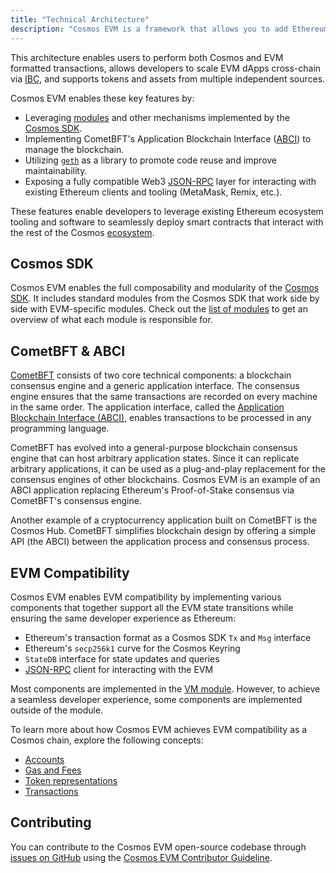 ```yaml
---
title: "Technical Architecture"
description: "Cosmos EVM is a framework that allows you to add Ethereum Virtual Machine (EVM) compatibility to any Cosmos SDK-based chain. Built on the CometBFT consensus engine, it provides fast finality, high transaction throughput, and short block times (~2 seconds)."
---
```


This architecture enables users to perform both Cosmos and EVM formatted transactions, allows developers to scale EVM dApps cross-chain via [IBC](https://cosmos.network/ibc), and supports tokens and assets from multiple independent sources.

Cosmos EVM enables these key features by:

* Leveraging [modules](https://docs.cosmos.network/v0.47/build/building-modules/intro) and other mechanisms implemented by the [Cosmos SDK](https://docs.cosmos.network/).
* Implementing CometBFT's Application Blockchain Interface ([ABCI](https://docs.cometbft.com/v1.0/spec/abci/)) to manage the blockchain.
* Utilizing [`geth`](https://github.com/ethereum/go-ethereum) as a library to promote code reuse and improve maintainability.
* Exposing a fully compatible Web3 [JSON-RPC](/evm/next/api-reference/ethereum-json-rpc/methods) layer for interacting with existing Ethereum clients and tooling (MetaMask, Remix, etc.).

These features enable developers to leverage existing Ethereum ecosystem tooling and software to seamlessly deploy smart contracts that interact with the rest of the Cosmos [ecosystem](https://cosmos.network/ecosystem).

## Cosmos SDK[​](#cosmos-sdk "Direct link to Cosmos SDK")

Cosmos EVM enables the full composability and modularity of the [Cosmos SDK](https://docs.cosmos.network/). It includes standard modules from the Cosmos SDK that work side by side with EVM-specific modules. Check out the [list of modules](/evm/next/documentation/cosmos-sdk/modules) to get an overview of what each module is responsible for.

## CometBFT & ABCI[​](#cometbft--abci "Direct link to CometBFT & ABCI")

[CometBFT](https://github.com/cometbft/cometbft) consists of two core technical components: a blockchain consensus engine and a generic application interface. The consensus engine ensures that the same transactions are recorded on every machine in the same order. The application interface, called the [Application Blockchain Interface (ABCI)](https://docs.cometbft.com/v1.0/spec/abci/), enables transactions to be processed in any programming language.

CometBFT has evolved into a general-purpose blockchain consensus engine that can host arbitrary application states. Since it can replicate arbitrary applications, it can be used as a plug-and-play replacement for the consensus engines of other blockchains. Cosmos EVM is an example of an ABCI application replacing Ethereum's Proof-of-Stake consensus via CometBFT's consensus engine.

Another example of a cryptocurrency application built on CometBFT is the Cosmos Hub. CometBFT simplifies blockchain design by offering a simple API (the ABCI) between the application process and consensus process.

## EVM Compatibility[​](#evm-compatibility "Direct link to EVM Compatibility")

Cosmos EVM enables EVM compatibility by implementing various components that together support all the EVM state transitions while ensuring the same developer experience as Ethereum:

* Ethereum's transaction format as a Cosmos SDK `Tx` and `Msg` interface
* Ethereum's `secp256k1` curve for the Cosmos Keyring
* `StateDB` interface for state updates and queries
* [JSON-RPC](/evm/next/api-reference/ethereum-json-rpc) client for interacting with the EVM

Most components are implemented in the [VM module](docs/evm/next/documentation/cosmos-sdk/modules/vm). However, to achieve a seamless developer experience, some components are implemented outside of the module.

To learn more about how Cosmos EVM achieves EVM compatibility as a Cosmos chain, explore the following concepts:

* [Accounts](/evm/next/documentation/concepts/accounts)
* [Gas and Fees](/evm/next/documentation/concepts/gas-and-fees)
* [Token representations](/evm/next/documentation/concepts/tokens)
* [Transactions](/evm/next/documentation/concepts/transactions)

## Contributing[​](#contributing "Direct link to Contributing")

You can contribute to the Cosmos EVM open-source codebase through [issues on GitHub](https://github.com/cosmos/evm/issues) using the [Cosmos EVM Contributor Guideline](https://github.com/cosmos/evm/blob/main/CONTRIBUTING.md).

